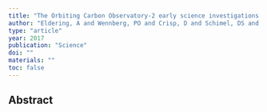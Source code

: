 ```yaml
---
title: "The Orbiting Carbon Observatory-2 early science investigations of regional carbon dioxide fluxes"
author: "Eldering, A and Wennberg, PO and Crisp, D and Schimel, DS and Gunson, MR and Chatterjee, A and Liu, J and Schwandner, FM and Sun, Y and O’dell, CW and others"
type: "article"
year: 2017
publication: "Science"
doi: ""
materials: ""
toc: false
---
```


## Abstract

